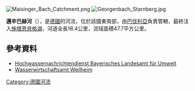 {{Coord|47.997|N|11.350|E|display=title}}
[[Image:Maisinger_Bach_Catchment.png|right]]
[[Image:Georgenbach_Starnberg.jpg|right]]

'''邁辛巴赫河'''（{{lang-de|Maisinger Bach}}），是[[德國|德國]]的河流，位於該國東南部，由[[巴伐利亞|巴伐利亞]]負責管轄，最終注入[[施塔恩貝格湖|施塔恩貝格湖]]，河道全長18.4公里，流域面積47.7平方公里。

==參考資料==
* [http://www.hnd.bayern.de/ Hochwassernachrichtendienst Bayerisches Landesamt für Umwelt] {{Wayback|url=http://www.hnd.bayern.de/ |date=20110511132544 }}
* [http://www.wwa-wm.bayern.de/ Wasserwirtschaftsamt Weilheim] {{Wayback|url=http://www.wwa-wm.bayern.de/ |date=20210506225316 }}

{{Germany-geo-stub}}
[[Category:德國河流|Category:德國河流]]